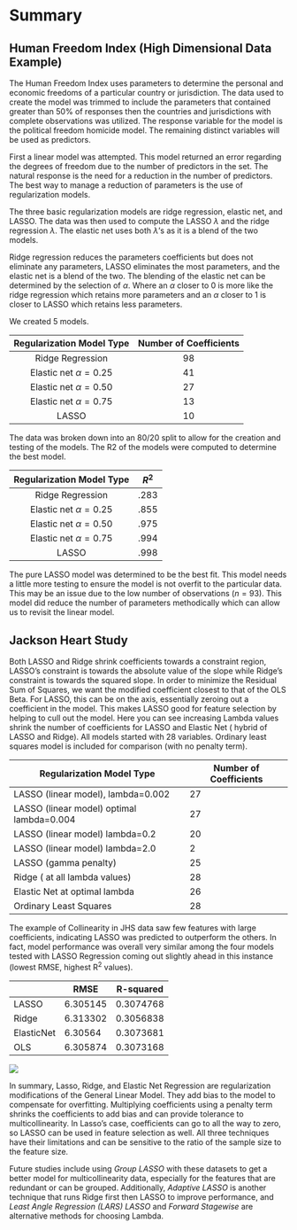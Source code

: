 # Summary

## Human Freedom Index (High Dimensional Data Example)

The Human Freedom Index uses parameters to determine the personal and economic freedoms of a particular country or jurisdiction. The data used to create the model was trimmed to include the parameters that contained greater than 50% of responses then the countries and jurisdictions with complete observations was utilized. The response variable for the model is the political freedom homicide model. The remaining distinct variables will be used as predictors.

First a linear model was attempted. This model returned an error regarding the degrees of freedom due to the number of predictors in the set. The natural response is the need for a reduction in the number of predictors. The best way to manage a reduction of parameters is the use of regularization models.

The three basic regularization models are ridge regression, elastic net, and LASSO. The data was then used to compute the LASSO $\lambda$ and the ridge regression $\lambda$. The elastic net uses both $\lambda$'s as it is a blend of the two models.

Ridge regression reduces the parameters coefficients but does not eliminate any parameters, LASSO eliminates the most parameters, and the elastic net is a blend of the two. The blending of the elastic net can be determined by the selection of $\alpha$. Where an $\alpha$ closer to 0 is more like the ridge regression which retains more parameters and an $\alpha$ closer to 1 is closer to LASSO which retains less parameters.

We created 5 models.

| Regularization Model Type | Number of Coefficients |
|:-------------------------:|:----------------------:|
|     Ridge Regression      |           98           |
| Elastic net $\alpha=0.25$ |           41           |
| Elastic net $\alpha=0.50$ |           27           |
| Elastic net $\alpha=0.75$ |           13           |
|           LASSO           |           10           |

The data was broken down into an 80/20 split to allow for the creation and testing of the models. The R2 of the models were computed to determine the best model.

| Regularization Model Type | $R^2$ |
|:-------------------------:|:-----:|
|     Ridge Regression      | .283  |
| Elastic net $\alpha=0.25$ | .855  |
| Elastic net $\alpha=0.50$ | .975  |
| Elastic net $\alpha=0.75$ | .994  |
|           LASSO           | .998  |

The pure LASSO model was determined to be the best fit. This model needs a little more testing to ensure the model is not overfit to the particular data. This may be an issue due to the low number of observations ($n=93$). This model did reduce the number of parameters methodically which can allow us to revisit the linear model.

## Jackson Heart Study

Both LASSO and Ridge shrink coefficients towards a constraint region, LASSO's constraint is towards the absolute value of the slope while Ridge's constraint is towards the squared slope. In order to minimize the Residual Sum of Squares, we want the modified coefficient closest to that of the OLS Beta. For LASSO, this can be on the axis, essentially zeroing out a coefficient in the model. This makes LASSO good for feature selection by helping to cull out the model. Here you can see increasing Lambda values shrink the number of coefficients for LASSO and Elastic Net ( hybrid of LASSO and Ridge). All models started with 28 variables. Ordinary least squares model is included for comparison (with no penalty term).

| Regularization Model Type                 | Number of Coefficients |
|-------------------------------------------|------------------------|
| LASSO (linear model), lambda=0.002        | 27                     |
| LASSO (linear model) optimal lambda=0.004 | 27                     |
| LASSO (linear model) lambda=0.2           | 20                     |
| LASSO (linear model) lambda=2.0           | 2                      |
| LASSO (gamma penalty)                     | 25                     |
| Ridge ( at all lambda values)             | 28                     |
| Elastic Net at optimal lambda             | 26                     |
| Ordinary Least Squares                    | 28                     |

The example of Collinearity in JHS data saw few features with large coefficients, indicating LASSO was predicted to outperform the others. In fact, model performance was overall very similar among the four models tested with LASSO Regression coming out slightly ahead in this instance (lowest RMSE, highest R^2^ values).

|            | RMSE     | R-squared |
|------------|----------|-----------|
| LASSO      | 6.305145 | 0.3074768 |
| Ridge      | 6.313302 | 0.3056838 |
| ElasticNet | 6.30564  | 0.3073681 |
| OLS        | 6.305874 | 0.3073168 |

![](images/Comp_Table.png)

In summary, Lasso, Ridge, and Elastic Net Regression are regularization modifications of the General Linear Model. They add bias to the model to compensate for overfitting. Multiplying coefficients using a penalty term shrinks the coefficients to add bias and can provide tolerance to multicollinearity. In Lasso's case, coefficients can go to all the way to zero, so LASSO can be used in feature selection as well. All three techniques have their limitations and can be sensitive to the ratio of the sample size to the feature size.

Future studies include using *Group LASSO* with these datasets to get a better model for multicollinearity data, especially for the features that are redundant or can be grouped. Additionally, *Adaptive LASSO* is another technique that runs Ridge first then LASSO to improve performance, and *Least Angle Regression (LARS) LASSO* and *Forward Stagewise* are alternative methods for choosing Lambda.
